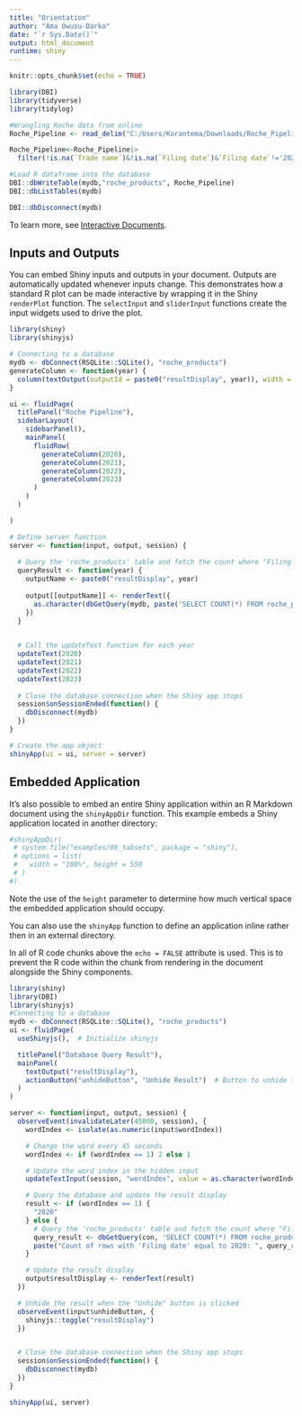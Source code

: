 ```yaml
---
title: "Orientation"
author: "Ama Owusu-Darko"
date: "`r Sys.Date()`"
output: html_document
runtime: shiny
---
```


```r
knitr::opts_chunk$set(echo = TRUE)
```

```r
library(DBI)
library(tidyverse)
library(tidylog)

```

```r
#Wrangling Roche data from online
Roche_Pipeline <- read_delim("C:/Users/Korantema/Downloads/Roche_Pipeline_2024-01-09 (1).csv",delim = ";", escape_double = FALSE, trim_ws = TRUE)

Roche_Pipeline<-Roche_Pipeline|>
  filter(!is.na(`Trade name`)&!is.na(`Filing date`)&`Filing date`!='2025+')
```

```r
#Load R dataframe into the database
DBI::dbWriteTable(mydb,"roche_products", Roche_Pipeline)
DBI::dbListTables(mydb)

DBI::dbDisconnect(mydb)

```

To learn more, see [Interactive Documents](http://rmarkdown.rstudio.com/authoring_shiny.html).

## Inputs and Outputs

You can embed Shiny inputs and outputs in your document. Outputs are automatically updated whenever inputs change.  This demonstrates how a standard R plot can be made interactive by wrapping it in the Shiny `renderPlot` function. The `selectInput` and `sliderInput` functions create the input widgets used to drive the plot.

```r
library(shiny)
library(shinyjs)

# Connecting to a database
mydb <- dbConnect(RSQLite::SQLite(), "roche_products")
generateColumn <- function(year) {
  column(textOutput(outputId = paste0("resultDisplay", year)), width = 3)
}

ui <- fluidPage(
  titlePanel("Roche Pipeline"),
  sidebarLayout(
    sidebarPanel(),
    mainPanel(
      fluidRow(
        generateColumn(2020),
        generateColumn(2021),
        generateColumn(2022),
        generateColumn(2023)
      )
    )
  )

)

# Define server function
server <- function(input, output, session) {
  
  # Query the 'roche_products' table and fetch the count where "Filing date" is the specified year
  queryResult <- function(year) {
    outputName <- paste0("resultDisplay", year)
    
    output[[outputName]] <- renderText({
      as.character(dbGetQuery(mydb, paste('SELECT COUNT(*) FROM roche_products WHERE "Filing date" =', year)))
    })
  }

  
  # Call the updateText function for each year
  updateText(2020)
  updateText(2021)
  updateText(2022)
  updateText(2023)
  
  # Close the database connection when the Shiny app stops
  session$onSessionEnded(function() {
    dbDisconnect(mydb)
  })
}

# Create the app object
shinyApp(ui = ui, server = server)

```

## Embedded Application

It's also possible to embed an entire Shiny application within an R Markdown document using the `shinyAppDir` function. This example embeds a Shiny application located in another directory:

```r
#shinyAppDir(
 # system.file("examples/06_tabsets", package = "shiny"),
 # options = list(
 #   width = "100%", height = 550
 # )
#)
```

Note the use of the `height` parameter to determine how much vertical space the embedded application should occupy.

You can also use the `shinyApp` function to define an application inline rather then in an external directory.

In all of R code chunks above the `echo = FALSE` attribute is used. This is to prevent the R code within the chunk from rendering in the document alongside the Shiny components.


```r
library(shiny)
library(DBI)
library(shinyjs)  
#Connecting to a database
mydb <- dbConnect(RSQLite::SQLite(), "roche_products")
ui <- fluidPage(
  useShinyjs(),  # Initialize shinyjs

  titlePanel("Database Query Result"),
  mainPanel(
    textOutput("resultDisplay"),
    actionButton("unhideButton", "Unhide Result")  # Button to unhide the result
  )
)

server <- function(input, output, session) {
  observeEvent(invalidateLater(45000, session), {
    wordIndex <- isolate(as.numeric(input$wordIndex))

    # Change the word every 45 seconds
    wordIndex <- if (wordIndex == 1) 2 else 1

    # Update the word index in the hidden input
    updateTextInput(session, "wordIndex", value = as.character(wordIndex))

    # Query the database and update the result display
    result <- if (wordIndex == 1) {
      "2020"
    } else {
      # Query the 'roche_products' table and fetch the count where "Filing date" is 2020
      query_result <- dbGetQuery(con, 'SELECT COUNT(*) FROM roche_products WHERE "Filing date" = 2020')
      paste("Count of rows with 'Filing date' equal to 2020: ", query_result$`COUNT(*)`)
    }

    # Update the result display
    output$resultDisplay <- renderText(result)
  })

  # Unhide the result when the "Unhide" button is clicked
  observeEvent(input$unhideButton, {
    shinyjs::toggle("resultDisplay")
  })


  # Close the database connection when the Shiny app stops
  session$onSessionEnded(function() {
    dbDisconnect(mydb)
  })
}

shinyApp(ui, server)

```

